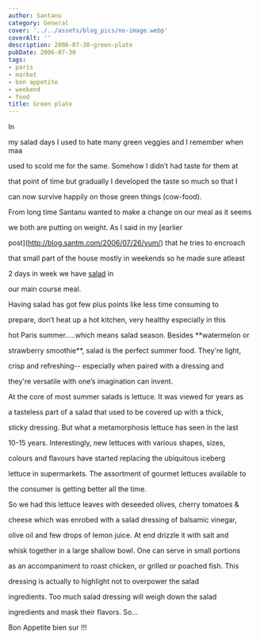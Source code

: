 ```yaml
---
author: Santanu
category: General
cover: '../../assets/blog_pics/no-image.webp'
coverAlt: ''
description: 2006-07-30-green-plate
pubDate: 2006-07-30
tags:
- paris
- market
- bon appetite
- weekend
- food
title: Green plate
---
```


In

my salad days I used to hate many green veggies and I remember when maa

used to scold me for the same. Somehow I didn’t had taste for them at

that point of time but gradually I developed the taste so much so that I

can now survive happily on those green things (cow-food).



From long time Santanu wanted to make a change on our meal as it seems

we both are putting on weight. As I said in my [earlier

post](http://blog.santm.com/2006/07/26/yum/) that he tries to encroach

that small part of the house mostly in weekends so he made sure atleast

2 days in week we have [salad](http://en.wikipedia.org/wiki/Salad) in

our main course meal.



  



  

Having salad has got few plus points like less time consuming to

prepare, don’t heat up a hot kitchen, very healthy especially in this

hot Paris summer…..which means salad season. Besides **watermelon or

strawberry smoothie**, salad is the perfect summer food. They're light,

crisp and refreshing-- especially when paired with a dressing and

they're versatile with one’s imagination can invent.



  







At the core of most summer salads is lettuce. It was viewed for years as

a tasteless part of a salad that used to be covered up with a thick,

sticky dressing. But what a metamorphosis lettuce has seen in the last

10-15 years. Interestingly, new lettuces with various shapes, sizes,

colours and flavours have started replacing the ubiquitous iceberg

lettuce in supermarkets. The assortment of gourmet lettuces available to

the consumer is getting better all the time.



  

So we had this lettuce leaves with deseeded olives, cherry tomatoes &

cheese which was enrobed with a salad dressing of balsamic vinegar,

olive oil and few drops of lemon juice. At end drizzle it with salt and

whisk together in a large shallow bowl. One can serve in small portions

as an accompaniment to roast chicken, or grilled or poached fish. This

dressing is actually to highlight not to overpower the salad

ingredients. Too much salad dressing will weigh down the salad

ingredients and mask their flavors. So...



Bon Appetite bien sur !!!